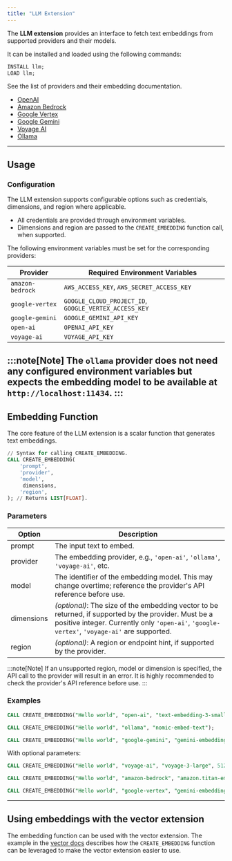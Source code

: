 ```yaml
---
title: "LLM Extension"
---
```


The **LLM extension** provides an interface to fetch text embeddings from supported providers and their models.

It can be installed and loaded using the following commands:

```sql
INSTALL llm;
LOAD llm;
```

See the list of providers and their embedding documentation.

* [OpenAI](https://platform.openai.com/docs/guides/embeddings)
* [Amazon Bedrock](https://docs.aws.amazon.com/bedrock/latest/userguide/titan-embedding-models.html)
* [Google Vertex](https://cloud.google.com/vertex-ai/generative-ai/docs/embeddings/get-text-embeddings)
* [Google Gemini](https://ai.google.dev/gemini-api/docs/embeddings)
* [Voyage AI](https://docs.voyageai.com/docs/embeddings)
* [Ollama](https://ollama.com/blog/embedding-models)
---

## Usage

### Configuration

The LLM extension supports configurable options such as credentials, dimensions, and region where applicable.

- All credentials are provided through environment variables.
- Dimensions and region are passed to the `CREATE_EMBEDDING` function call, when supported.

The following environment variables must be set for the corresponding providers:

| Provider | Required Environment Variables |
| --- | --- |
| `amazon-bedrock` | `AWS_ACCESS_KEY`, `AWS_SECRET_ACCESS_KEY` |
| `google-vertex` | `GOOGLE_CLOUD_PROJECT_ID`, `GOOGLE_VERTEX_ACCESS_KEY` |
| `google-gemini` | `GOOGLE_GEMINI_API_KEY` |
| `open-ai` | `OPENAI_API_KEY` |
| `voyage-ai` | `VOYAGE_API_KEY` |

:::note[Note]
The `ollama` provider does not need any configured environment variables but expects the embedding model to be available at `http://localhost:11434`.
:::
---

## Embedding Function

The core feature of the LLM extension is a scalar function that generates text embeddings.

```sql
// Syntax for calling CREATE_EMBEDDING.
CALL CREATE_EMBEDDING(
    'prompt',
    'provider',
    'model',
     dimensions,
    'region',
); // Returns LIST[FLOAT].
```

### Parameters

| Option | Description | 
|--------|-------------| 
| prompt    |The input text to embed.|
| provider    |The embedding provider, e.g., `'open-ai'`, `'ollama'`, `'voyage-ai'`, etc.|
| model    |The identifier of the embedding model. This may change overtime; reference the provider's API reference before use.|
| dimensions    |*(optional)*: The size of the embedding vector to be returned, if supported by the provider. Must be a positive integer. Currently only `'open-ai'`, `'google-vertex'`, `'voyage-ai'` are supported.|
| region    |*(optional)*: A region or endpoint hint, if supported by the provider.|

:::note[Note]
If an unsupported region, model or dimension is specified, the API call to the provider will result in an error. It is highly recommended to check the provider's API reference before use.
:::

### Examples

```sql
CALL CREATE_EMBEDDING("Hello world", "open-ai", "text-embedding-3-small");

CALL CREATE_EMBEDDING("Hello world", "ollama", "nomic-embed-text");

CALL CREATE_EMBEDDING("Hello world", "google-gemini", "gemini-embedding-exp-03-07");
```

With optional parameters:

```sql
CALL CREATE_EMBEDDING("Hello world", "voyage-ai", "voyage-3-large", 512);

CALL CREATE_EMBEDDING("Hello world", "amazon-bedrock", "amazon.titan-embed-text-v1", "us-east-1");

CALL CREATE_EMBEDDING("Hello world", "google-vertex", "gemini-embedding-001", 256, "us-east1");
```
---

## Using embeddings with the vector extension
The embedding function can be used with the vector extension. The example in the [vector docs](/extensions/vector) describes how the `CREATE_EMBEDDING` function can be leveraged to make the vector extension easier to use.

